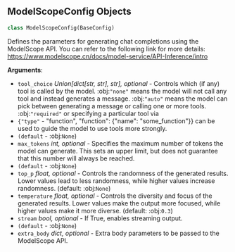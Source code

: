 <a id="camel.configs.modelscope_config"></a>

<a id="camel.configs.modelscope_config.ModelScopeConfig"></a>

## ModelScopeConfig Objects

```python
class ModelScopeConfig(BaseConfig)
```

Defines the parameters for generating chat completions using the
ModelScope API. You can refer to the following link for more details:
https://www.modelscope.cn/docs/model-service/API-Inference/intro

**Arguments**:

- `tool_choice` _Union[dict[str, str], str], optional_ - Controls which (if
  any) tool is called by the model. :obj:`"none"` means the model
  will not call any tool and instead generates a message.
  :obj:`"auto"` means the model can pick between generating a
  message or calling one or more tools. :obj:`"required"` or
  specifying a particular tool via
- `{"type"` - "function", "function": {"name": "some_function"}}
  can be used to guide the model to use tools more strongly.
- `(default` - :obj:`None`)
- `max_tokens` _int, optional_ - Specifies the maximum number of tokens
  the model can generate. This sets an upper limit, but does not
  guarantee that this number will always be reached.
- `(default` - :obj:`None`)
- `top_p` _float, optional_ - Controls the randomness of the generated
  results. Lower values lead to less randomness, while higher
  values increase randomness. (default: :obj:`None`)
- `temperature` _float, optional_ - Controls the diversity and focus of
  the generated results. Lower values make the output more focused,
  while higher values make it more diverse. (default: :obj:`0.3`)
- `stream` _bool, optional_ - If True, enables streaming output.
- `(default` - :obj:`None`)
- `extra_body` _dict, optional_ - Extra body parameters to be passed to
  the ModelScope API.

